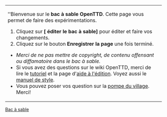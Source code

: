 <noinclude><!--

NOTE: Ce n'est PAS le bac à sable. Merci d'expérimenter sur [[OpenTTD:Bac à sable/Fr|OpenTTD:Bac à sable]].

-->[[Category:fr/Modèles|Bac à sable]]</noinclude>
{| width=100% style="background-color:transparent;border:1px dotted #000000;padding:2px;margin:2px"
| ''Bienvenue sur le '''bac à sable OpenTTD'''. Cette page vous permet de faire des expérimentations. 
# Cliquez sur '''[{{fullurl:OpenTTD:Bac à sable/Fr|action=edit}} éditer le bac à sable]''' pour éditer et faire vos changements.
# Cliquez sur le bouton '''Enregistrer la page''' une fois terminé.

* ''Merci de ne pas mettre de copyright, de contenu offensant ou diffamatoire dans le bac à sable.''
* Si vous avez des questions sur le wiki OpenTTD, merci de lire le [[fr/Tutoriel|tutoriel]] et la page d'[[fr/Aide d'édition|aide à l'édition]]. Voyez aussi le [[fr/Manuel de Style|manuel de style]].
* Vous pouvez poser vos question sur la [[fr/Archive/Community/Pompe du village|pompe du village]]. Merci!
|}